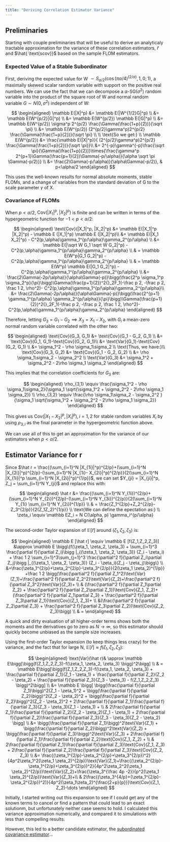 ```yaml
---
title: "Deriving Correlation Estimator Variance"
---
```


## Preliminaries

Starting with couple preliminaries that will be useful to derive an analyticaly tractable approximation for the variance of these correlation estimators, $\hat r$ and $\hat{ \text{scov}}$ based on the sample FLOM estimators.

### Expected Value of a Stable Subordinator

First, deriving the expected value for W $\sim S_{\alpha/2}(\cos(\pi \alpha/4)^{(2/\alpha)},1, 0;1)$, a maximally skewed scalar random variable with support on the positive real numbers. We can use the fact that we can decompose a $\alpha$-SG($\sigma^2$) random variable into the product of the square root of W and normal random variable $G \sim N(0,\sigma^2)$ independent of W:

$$
\begin{aligned}
\mathbb E(|X|^p) &= \mathbb E(|W^{1/2}G|^p) \\
&= \mathbb E(W^{p/2}|G|^p) \\
&= \mathbb E(W^{p/2}) \mathbb E(|G|^p) \\
&= \mathbb E(W^{p/2}) \sigma^p 2^{p/2} \frac{\Gamma(\frac{1+p}{2})}{\sqrt \pi} \\
&= \mathbb E(W^{p/2}) (2^{p/2}\gamma^p)2^{p/2} \frac{\Gamma(\frac{1+p}{2})}{\sqrt \pi} \\
\\ \text{So we get:} \\
\mathbb E(W^{p/2}) &= \frac{\mathbb E(|X|^p)}{ (2^{p/2}\gamma^p)2^{p/2} \frac{\Gamma(\frac{1+p}{2})}{\sqrt \pi}}\\
&=  2^{-p}\gamma^{-p}\frac{\sqrt \pi}{\Gamma(\frac{1+p}{2})}\times{\frac{\gamma^p 2^{p+1}\Gamma(\frac{p+1}{2})\Gamma(-p/\alpha)}{\alpha \sqrt \pi \Gamma(-p/2)}} \\
&= \frac{2\Gamma(-p/\alpha)}{\alpha\Gamma(-p/2)}, & p<\alpha/2
\end{aligned}
$$

This uses the well-known results for normal absolute moments, stable FLOMs, and a change of variables from the standard deviation of G to the scale parameter $\gamma$ of X.

### Covariance of FLOMs

When $p<\alpha/2$, $\text{Cov}(|X_1|^p, |X_2|^p)$ is finite and can be written in terms of the hypergeometric function for $-1<p<\alpha/2$:

$$
\begin{aligned}
\text{Cov}(|X_1|^p, |X_2|^p) &= \mathbb E(|X_1|^p |X_2|^p) - \mathbb E (|X_1|^p) \mathbb E (|X_2|^p)\\
&= \mathbb E(|X_1 X_2|^p) - C^2(p,\alpha)\gamma_1^{p/\alpha}\gamma_2^{p/\alpha} \\
&= \mathbb E(|\sqrt W G_1 \sqrt W G_2|^p) - C^2(p,\alpha)\gamma_1^{p/\alpha}\gamma_2^{p/\alpha} \\
& = \mathbb E(W^p|G_1 G_2|^p) - C^2(p,\alpha)\gamma_1^{p/\alpha}\gamma_2^{p/\alpha} \\
& = \mathbb E(W^p) \mathbb E(|G_1 G_2|^p) - C^2(p,\alpha)\gamma_1^{p/\alpha}\gamma_2^{p/\alpha} \\
&= \frac{2\Gamma(-2p/\alpha)}{\alpha\Gamma(-p)}\bigg(\frac{2^p \sigma_1^p \sigma_2^p}{\pi}\bigg)\Gamma(\frac{p+1}{2})^2{}_2F_1(-\frac p 2, -\frac p 2, \frac 1 2, \rho^2)- C^2(p,\alpha)\gamma_1^{p/\alpha}\gamma_2^{p/\alpha}\\
&= \frac{2\Gamma(-2p/\alpha)}{\alpha\Gamma(-p)}\bigg(\frac{2^{p+1} \gamma_1^{p/\alpha} \gamma_2^{p/\alpha}}{\pi}\bigg)\Gamma(\frac{p+1}{2})^2{}_2F_1(-\frac p 2, -\frac p 2, \frac 1 2, \rho^2)- C^2(p,\alpha)\gamma_1^{p/\alpha}\gamma_2^{p/\alpha}
\end{aligned}
$$

Therefore, letting $G_3 = G_1-G_2 \implies X_3 = X_1-X_2$, with $G_i$  a mean-zero normal random variable correlated with the other two:

$$
\begin{aligned}
 \text{Cov}(G_3, G_1) &= \text{Cov}(G_1 - G_2, G_1)  \\
&= \text{Cov}(G_1, G_1)-\text{Cov}(G_2, G_1)\\
&= \text{Var}(G_1)-\text{Cov}(G_2, G_1) \\ 
&= \sigma_1^2 - \rho \sigma_1\sigma_2 \\
\text{Thus, we have:}\\
\text{Cov}(G_3, G_2) &= \text{Cov}(G_1 - G_2, G_2) \\
&= \rho \sigma_1\sigma_2 - \sigma_2^2 \\
\text{Var}(G_3) &= \sigma_1^2 + \sigma_2^2 - 2\rho \sigma_1 \sigma_2
\end{aligned}
$$

This implies that the correlation coefficients for $G_3$ are:

$$
\begin{aligned}
\rho_{3,1} \equiv \frac{\sigma_1^2 - \rho \sigma_1\sigma_2}{\sigma_1 \sqrt{\sigma_1^2 + \sigma_2^2 - 2\rho \sigma_1 \sigma_2}} \\
\rho_{3,2} \equiv \frac{\rho \sigma_1\sigma_2 - \sigma_2^2 }{\sigma_1 \sqrt{\sigma_1^2 + \sigma_2^2 - 2\rho \sigma_1 \sigma_2}}
\end{aligned}
$$

This gives us $\text{Cov}(|X_1-X_2|^p, |X_i|^p), i=1,2$ for stable random variables $X_i$ by using $\rho_{3,i}$ as the final parameter in the hypergeometric function above.

We can use all of this to get an approximation for the variance of our estimators when $p<\alpha/2$.

## Estimator Variance for r

Since $\hat r = \frac{(\sum_{i=1}^N |X_{1i}|^p)^{2/p}+(\sum_{i=1}^N |X_{2i}|^p)^{2/p}-(\sum_{i=1}^N |X_{1i}- X_{2i}|^p)^{2/p}}{2(\sum_{i=1}^N |X_{1i}|^p \sum_{i=1}^N |X_{2i}|^p)^{1/p}}$, we can set $Y_{ji} = |X_{ji}|^p, Z_j = \sum_{i=1}^N Y_{ji}$ and replace this with:

$$
\begin{aligned}
\hat r &= \frac{(\sum_{i=1}^N Y_{1i})^{2/p}+(\sum_{i=1}^N Y_{2i})^{2/p}-(\sum_{i=1}^N Y_{3i})^{2/p}}{2(\sum_{i=1}^N Y_{1i} \sum_{i=1}^N Y_{2i})^{1/p}} \\
& = \frac{Z_1^{2/p}+Z_2^{2/p}-Z_3^{2/p}}{2(Z_1Z_2)^{1/p}} \\ 
\text{We can define the epectation as:} \\
\zeta_i \equiv \mathbb EZ_i = N C(\alpha, p) \gamma_i^{p/\alpha}
\end{aligned}
$$



The second-order Taylor expansion of $\mathbb E [\hat r]$ around $(\zeta_1, \zeta_2, \zeta_3)$ is:

$$
\begin{aligned}
\mathbb E [\hat r] \equiv \mathbb E [f(Z_1,Z_2,Z_3)] &\approx \mathbb E \bigg\{f(\zeta_1, \zeta_2, \zeta_3) + \sum_{i=1}^3 \frac{\partial f}{\partial Z_i}\bigg |_{(\zeta_1, \zeta_2, \zeta_3)} (Z_i - \zeta_i) + \frac 1 2 \sum_{i=1}^3\sum_{j=1}^3 \frac{\partial^2 f}{\partial Z_i\partial Z_j}\bigg |_{(\zeta_1, \zeta_2, \zeta_3)} (Z_i - \zeta_i)(Z_j - \zeta_j)\bigg\} \\
&=\frac{\zeta_1^{2/p}+\zeta_2^{2/p}-\zeta_3^{2/p}}{2(\zeta_1 \zeta_2)^{1/p}} +\frac 1 2 \bigg(\frac{\partial^2 f}{\partial Z_1^2}\text{Var}(Z_1)+\frac{\partial^2 f}{\partial Z_2^2}\text{Var}(Z_2)+\frac{\partial^2 f}{\partial Z_3^2}\text{Var}(Z_3)+ \\ & (\frac{\partial^2 f}{\partial Z_1\partial Z_2} + \frac{\partial^2 f}{\partial Z_2\partial Z_1})\text{Cov}(Z_1, Z_2)+(\frac{\partial^2 f}{\partial Z_1\partial Z_3} + \frac{\partial^2 f}{\partial Z_3\partial Z_1})\text{Cov}(Z_1, Z_3)+ \\ &(\frac{\partial^2 f}{\partial Z_2\partial Z_3} + \frac{\partial^2 f}{\partial Z_3\partial Z_2})\text{Cov}(Z_2, Z_3)\bigg) \\
& = 
\end{aligned}
$$

A quick and dirty evaluation of all higher-order terms shows both the moments and the derivatives go to zero as $N \rightarrow \infty$, so this estimator should quickly become unbiased as the sample size increases.

Using the first-order Taylor expansion (to keep things less crazy) for the variance, and the fact that for large N, $\mathbb E[\hat r] \approx f(\zeta_1, \zeta_2, \zeta_3)$:

$$
\begin{aligned}
\text{Var}(\hat r)& \approx \mathbb E\bigg[\bigg(f(Z_1,Z_2,Z_3)-f(\zeta_1, \zeta_2, \zeta_3) \bigg)^2\bigg]
 \\ &
= \mathbb E\bigg[\bigg(f(Z_1,Z_2,Z_3)-f(\zeta_1, \zeta_2, \zeta_3) + \frac{\partial f}{\partial Z_1}(Z_1 - \zeta_1) + \frac{\partial f}{\partial Z_2}(Z_2 - \zeta_2) +
\frac{\partial f}{\partial Z_3}(Z_3 - \zeta_3) - f(Z_1,Z_2,Z_3)
\bigg)^2\bigg] \\ 
&= \mathbb E \bigg[
    \bigg(\frac{\partial f}{\partial Z_1}\bigg)^2(Z_1 - \zeta_1)^2 +
    \bigg(\frac{\partial f}{\partial Z_2}\bigg)^2(Z_2 - \zeta_2)^2 +
    \bigg(\frac{\partial f}{\partial Z_2}\bigg)^2(Z_2 - \zeta_2)^2 +
    2\frac{\partial f}{\partial Z_1}\frac{\partial f}{\partial Z_3}(Z_3 - \zeta_3)(Z_1 - \zeta_1) + \\ &
    2\frac{\partial f}{\partial Z_1}\frac{\partial f}{\partial Z_2}(Z_2 - \zeta_2)(Z_1 - \zeta_1) +  2\frac{\partial f}{\partial Z_2}\frac{\partial f}{\partial Z_3}(Z_3 - \zeta_3)(Z_2 - \zeta_2)
    \bigg] \\ 
    &= \bigg(\frac{\partial f}{\partial Z_1}\bigg)^2\text{Var}(Z_1) +
    \bigg(\frac{\partial f}{\partial Z_2}\bigg)^2\text{Var}(Z_2) +
    \bigg(\frac{\partial f}{\partial Z_3}\bigg)^2\text{Var}(Z_3) +
    2\frac{\partial f}{\partial Z_1}\frac{\partial f}{\partial Z_2}\text{Cov}(Z_1, Z_2) + \\ &
     2\frac{\partial f}{\partial Z_1}\frac{\partial f}{\partial Z_3}\text{Cov}(Z_1, Z_3) +  2\frac{\partial f}{\partial Z_2}\frac{\partial f}{\partial Z_3}\text{Cov}(Z_2, Z_3) \\
&= \frac{(\zeta_1^{2/p}-\zeta_2^{2/p}+\zeta_3^{2/p})^2}{4p^2\zeta_1^2(\zeta_1 \zeta_2)^{2/p}}\text{Var}(Z_1)+\frac{(\zeta_2^{2/p}-\zeta_1^{2/p}+\zeta_3^{2/p})^2}{4p^2\zeta_2^2(\zeta_1 \zeta_2)^{2/p}}\text{Var}(Z_2)+\frac{\zeta_3^{\frac 4p -2}}{p^2(\zeta_1 \zeta_2)^{2/p}}\text{Var}(Z_3)+\\ & 
2\frac{(\zeta_3^{4/p}+(\zeta_1^{2/p}-\zeta_2^{2/p})^2)}{4p^2(\zeta_1\zeta_2)^{\frac{2+p}{p}}}\text{Cov}(Z_1, Z_2)-\dots
\end{aligned}
$$

Initially, I started writing out this expansion to see if I could get any of the known terms to cancel or find a pattern that could lead to an exact solutionm, but unfortunately neither case seems to hold. I calculated this variance approximation numerically, and compared it to simulations with less than compelling results.

However, this led to a better candidate estimator, the [subordinated covariance estimator](sce_derivation.qmd)...





